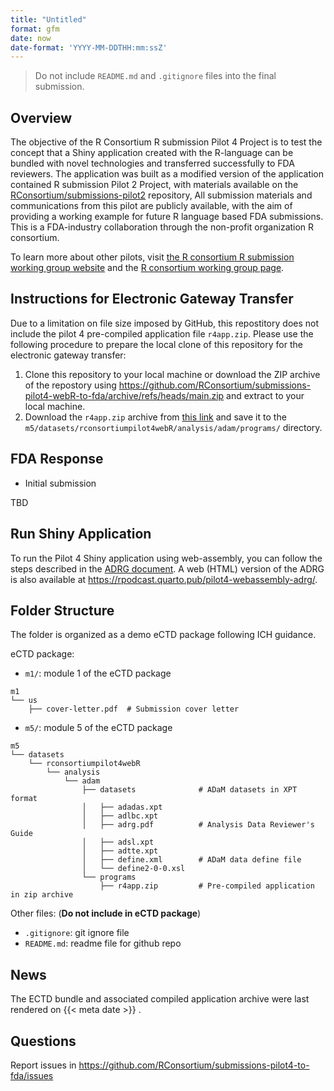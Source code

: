 ```yaml
---
title: "Untitled"
format: gfm
date: now
date-format: 'YYYY-MM-DDTHH:mm:ssZ'
---
```


> Do not include `README.md` and `.gitignore` files into the final submission. 

## Overview

The objective of the R Consortium R submission Pilot 4 Project is to test the concept that a Shiny application created with the R-language can be bundled with novel technologies and transferred successfully to FDA reviewers. The application was built as a modified version of the application contained R submission Pilot 2 Project, with materials available on the [RConsortium/submissions-pilot2](https://github.com/RConsortium/submissions-pilot2) repository, All submission materials and communications from this pilot are publicly available, with the aim of providing a working example for future R language based FDA submissions. This is a FDA-industry collaboration through the non-profit organization R consortium.

To learn more about other pilots, visit [the R consortium R submission working group website](https://rconsortium.github.io/submissions-wg/) and the [R consortium working group page](https://www.r-consortium.org/projects/isc-working-groups).

## Instructions for Electronic Gateway Transfer

Due to a limitation on file size imposed by GitHub, this repostitory does not include the pilot 4 pre-compiled application file `r4app.zip`. Please use the following procedure to prepare the local clone of this repository for the electronic gateway transfer:

1. Clone this repository to your local machine or download the ZIP archive of the repostory using <https://github.com/RConsortium/submissions-pilot4-webR-to-fda/archive/refs/heads/main.zip> and extract to your local machine. 
2. Download the `r4app.zip` archive from [this link](https://rsubmission-draft.us-east-1.linodeobjects.com/r4app.zip) and save it to the `m5/datasets/rconsortiumpilot4webR/analysis/adam/programs/` directory.

## FDA Response 

- Initial submission

TBD
  
## Run Shiny Application

To run the Pilot 4 Shiny application using web-assembly, you can follow the steps described in the [ADRG document](https://rsubmission-draft.us-east-1.linodeobjects.com/adrg-quarto-pdf.pdf). A web (HTML) version of the ADRG is also available at <https://rpodcast.quarto.pub/pilot4-webassembly-adrg/>.

## Folder Structure 

The folder is organized as a demo eCTD package following ICH guidance. 

eCTD package: 

- `m1/`: module 1 of the eCTD package

```
m1
└── us
    ├── cover-letter.pdf  # Submission cover letter
```

- `m5/`: module 5 of the eCTD package

```
m5
└── datasets
    └── rconsortiumpilot4webR
        └── analysis
            └── adam
                ├── datasets              # ADaM datasets in XPT format
                │   ├── adadas.xpt
                │   ├── adlbc.xpt
                │   ├── adrg.pdf          # Analysis Data Reviewer's Guide
                │   ├── adsl.xpt
                │   ├── adtte.xpt
                │   ├── define.xml        # ADaM data define file
                │   └── define2-0-0.xsl
                └── programs
                    ├── r4app.zip         # Pre-compiled application in zip archive
```
Other files: (**Do not include in eCTD package**)

- `.gitignore`: git ignore file
- `README.md`: readme file for github repo

## News

The ECTD bundle and associated compiled application archive were last rendered on {{< meta date >}} .

## Questions 

Report issues in <https://github.com/RConsortium/submissions-pilot4-to-fda/issues>

